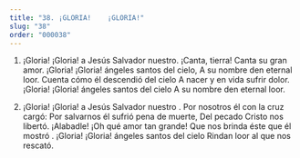 ```yaml
---
title: "38. ¡GLORIA!	¡GLORIA!"
slug: "38"
order: "000038"
---
```

1. ¡Gloria! ¡Gloria! a Jesús Salvador nuestro.
¡Canta, tierra! Canta su gran amor.
¡Gloria!   ¡Gloria! ángeles santos del cielo, A su nombre den eternal loor.
Cuenta cómo él descendió del cielo
A nacer y en vida sufrir dolor. ¡Gloria!
¡Gloria! ángeles santos del cielo A su nombre den eternal loor.

2.  ¡Gloria!   ¡Gloria! a Jesús Salvador nuestro . Por nosotros él con la cruz cargó:
Por salvarnos él sufrió pena de muerte, Del pecado Cristo nos libertó.
¡Alabadle! ¡Oh qué amor tan grande! Que nos brinda éste que él mostró .
¡Gloria!   ¡Gloria! ángeles santos del cielo Rindan loor al que nos rescató.
